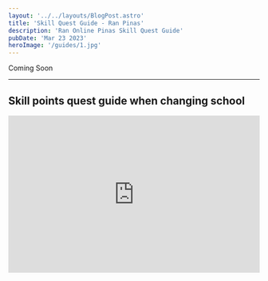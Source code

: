 ```yaml
---
layout: '../../layouts/BlogPost.astro'
title: 'Skill Quest Guide - Ran Pinas'
description: 'Ran Online Pinas Skill Quest Guide'
pubDate: 'Mar 23 2023'
heroImage: '/guides/1.jpg'
---
```


Coming Soon

---

## Skill points quest guide when changing school

<iframe
  width="100%"
  height="315"
  src="https://www.youtube.com/embed/HgEFESi8nNA"
  title="YouTube video player"
  frameborder="0"
  allow="accelerometer; autoplay; clipboard-write; encrypted-media; gyroscope; picture-in-picture; web-share"
  allowfullscreen
  class="mx-auto w-full aspect-video"
></iframe>
